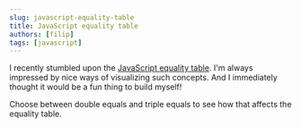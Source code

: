 ```yaml
---
slug: javascript-equality-table
title: JavaScript equality table
authors: [filip]
tags: [javascript]
---
```



I recently stumbled upon the [JavaScript equality table](https://dorey.github.io/JavaScript-Equality-Table/). I'm always impressed by nice ways of visualizing such concepts. And I immediately thought it would be a fun thing to build myself!

Choose between double equals and triple equals to see how that affects the equality table.

<!-- truncate -->

<Table />
